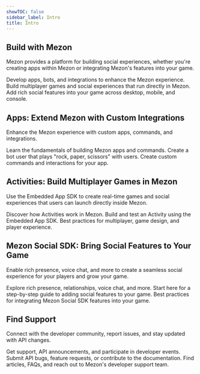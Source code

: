 ```yaml
---
showTOC: false
sidebar_label: Intro
title: Intro
---
```


<Hero title="Build Where the World Plays" subheading="Create social games, experiences, and integrations for millions of users on Mezon" />

## Build with Mezon

Mezon provides a platform for building social experiences, whether you're creating apps within Mezon or integrating Mezon's features into your game.

<Container>
  <Card title="Apps" link="#DOCS_QUICK_START_OVERVIEW_OF_APPS" icon="RobotIcon">
    Develop apps, bots, and integrations to enhance the Mezon experience.
  </Card>
  <Card title="Activities" link="#DOCS_ACTIVITIES_OVERVIEW" icon="ActivitiesIcon">
    Build multiplayer games and social experiences that run directly in Mezon.
  </Card>
  <Card title="Mezon Social SDK" link="#DOCS_MEZON_SOCIAL_SDK_OVERVIEW" icon="GameControllerIcon">
    Add rich social features into your game across desktop, mobile, and console.
  </Card>
</Container>

## Apps: Extend Mezon with Custom Integrations

Enhance the Mezon experience with custom apps, commands, and integrations.

<Container>
  <Card title="Apps Overview" link="#DOCS_QUICK_START_OVERVIEW_OF_APPS" icon="RobotIcon">
    Learn the fundamentals of building Mezon apps and commands.
  </Card>
  <Card title="Build Your First Mezon App" link="#DOCS_QUICK_START_GETTING_STARTED" icon="WrenchIcon">
    Create a bot user that plays "rock, paper, scissors" with users.
  </Card>
  <Card title="Slash Commands and Interactions" link="#DOCS_INTERACTIONS_OVERVIEW/message-components" icon="SlashBoxIcon">
    Create custom commands and interactions for your app.
  </Card>
</Container>

## Activities: Build Multiplayer Games in Mezon

Use the Embedded App SDK to create real-time games and social experiences that users can launch directly inside Mezon.

<Container>
  <Card title="Activities Overview" link="#DOCS_ACTIVITIES_OVERVIEW" icon="ActivitiesIcon">
    Discover how Activities work in Mezon.
  </Card>
  <Card title="Build Your First Activity" link="#DOCS_ACTIVITIES_BUILDING_AN_ACTIVITY" icon="WrenchIcon">
    Build and test an Activity using the Embedded App SDK.
  </Card>
  <Card title="Activity Design Patterns" link="#DOCS_ACTIVITIES_DESIGN_PATTERNS" icon="PaintPaletteIcon">
    Best practices for multiplayer, game design, and player experience.
  </Card>
</Container>

## Mezon Social SDK: Bring Social Features to Your Game

Enable rich presence, voice chat, and more to create a seamless social experience for your players and grow your game.

<Container>
  <Card title="Mezon Social SDK Overview" link="#DOCS_MEZON_SOCIAL_SDK_OVERVIEW" icon="GameControllerIcon">
    Explore rich presence, relationships, voice chat, and more.
  </Card>
  <Card title="Build with the Mezon Social SDK" link="#DOCS_MEZON_SOCIAL_SDK_GETTING_STARTED" icon="WrenchIcon">
    Start here for a step-by-step guide to adding social features to your game.
  </Card>
  <Card title="Design Guidelines" link="#DOCS_MEZON_SOCIAL_SDK_DESIGN_GUIDELINES" icon="PaintPaletteIcon">
    Best practices for integrating Mezon Social SDK features into your game.
  </Card>
</Container>

## Find Support

Connect with the developer community, report issues, and stay updated with API changes.

<Container>
  <Card title="Join the Developer Mezon" link="https://mezon.gg/mezon-developers" icon="ClydeIcon">
    Get support, API announcements, and participate in developer events.
  </Card>
  <Card title="Report Issues on GitHub" link="https://github.com/mezon/mezon-docs" icon="BugIcon">
    Submit API bugs, feature requests, or contribute to the documentation.
  </Card>
  <Card title="Visit the Developer Help Center" link="https://support-dev.mezon.com" icon="CircleQuestionIcon">
    Find articles, FAQs, and reach out to Mezon's developer support team.
  </Card>
</Container>
